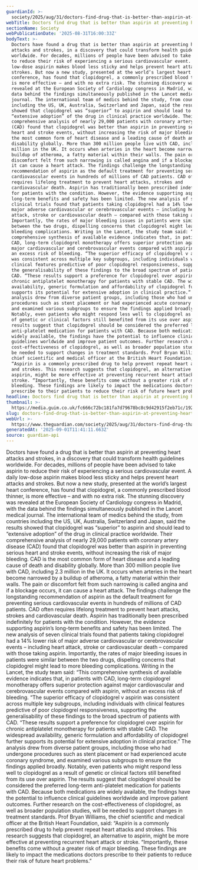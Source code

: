 ```yaml
---
guardianId: >-
  society/2025/aug/31/doctors-find-drug-that-is-better-than-aspirin-at-preventing-heart-attacks-clopidogrel
webTitle: Doctors find drug that is better than aspirin at preventing heart attacks
sectionName: Society
webPublicationDate: '2025-08-31T16:00:33Z'
bodyText: >-
  Doctors have found a drug that is better than aspirin at preventing heart
  attacks and strokes, in a discovery that could transform health guidelines
  worldwide. For decades, millions of people have been advised to take aspirin
  to reduce their risk of experiencing a serious cardiovascular event. A daily
  low-dose aspirin makes blood less sticky and helps prevent heart attacks and
  strokes. But now a new study, presented at the world’s largest heart
  conference, has found that clopidogrel, a commonly prescribed blood thinner,
  is more effective – and with no extra risk. The stunning discovery was
  revealed at the European Society of Cardiology congress in Madrid, with the
  data behind the findings simultaneously published in the Lancet medical
  journal. The international team of medics behind the study, from countries
  including the US, UK, Australia, Switzerland and Japan, said the results
  showed that clopidogrel was “superior” to aspirin and should lead to
  “extensive adoption” of the drug in clinical practice worldwide. Their
  comprehensive analysis of nearly 29,000 patients with coronary artery disease
  (CAD) found that clopidogrel was better than aspirin in preventing serious
  heart and stroke events, without increasing the risk of major bleeding. CAD is
  the most common form of heart disease and a leading cause of death and
  disability globally. More than 300 million people live with CAD, including 2.3
  million in the UK. It occurs when arteries in the heart become narrowed by a
  buildup of atheroma, a fatty material within their walls. The pain or
  discomfort felt from such narrowing is called angina and if a blockage occurs,
  it can cause a heart attack. The findings challenge the longstanding
  recommendation of aspirin as the default treatment for preventing serious
  cardiovascular events in hundreds of millions of CAD patients. CAD often
  requires lifelong treatment to prevent heart attacks, strokes and
  cardiovascular death. Aspirin has traditionally been prescribed indefinitely
  for patients with the condition. However, the evidence supporting aspirin’s
  long-term benefits and safety has been limited. The new analysis of seven
  clinical trials found that patients taking clopidogrel had a 14% lower risk of
  major adverse cardiovascular or cerebrovascular events – including heart
  attack, stroke or cardiovascular death – compared with those taking aspirin.
  Importantly, the rates of major bleeding issues in patients were similar
  between the two drugs, dispelling concerns that clopidogrel might lead to more
  bleeding complications. Writing in the Lancet, the study team said: “This
  comprehensive synthesis of available evidence indicates that, in patients with
  CAD, long-term clopidogrel monotherapy offers superior protection against
  major cardiovascular and cerebrovascular events compared with aspirin, without
  an excess risk of bleeding. “The superior efficacy of clopidogrel v aspirin
  was consistent across multiple key subgroups, including individuals with
  clinical features predictive of poor clopidogrel responsiveness, supporting
  the generalisability of these findings to the broad spectrum of patients with
  CAD. “These results support a preference for clopidogrel over aspirin for
  chronic antiplatelet monotherapy for patients with stable CAD. The widespread
  availability, generic formulation and affordability of clopidogrel further
  supports its potential for extensive adoption in clinical practice.” The
  analysis drew from diverse patient groups, including those who had undergone
  procedures such as stent placement or had experienced acute coronary syndrome,
  and examined various subgroups to ensure the findings applied broadly.
  Notably, even patients who might respond less well to clopidogrel as a result
  of genetic or clinical factors still benefited from its use over aspirin. The
  results suggest that clopidogrel should be considered the preferred long-term
  anti-platelet medication for patients with CAD. Because both medications are
  widely available, the findings have the potential to influence clinical
  guidelines worldwide and improve patient outcomes. Further research on the
  cost-effectiveness of clopidogrel, as well as broader population studies, will
  be needed to support changes in treatment standards. Prof Bryan Williams, the
  chief scientific and medical officer at the British Heart Foundation, said:
  “Aspirin is a commonly prescribed drug to help prevent repeat heart attacks
  and strokes. This research suggests that clopidogrel, an alternative to
  aspirin, might be more effective at preventing recurrent heart attack or
  stroke. “Importantly, these benefits come without a greater risk of major
  bleeding. These findings are likely to impact the medications doctors
  prescribe to their patients to reduce their risk of future heart problems.”
headline: Doctors find drug that is better than aspirin at preventing heart attacks
thumbnail: >-
  https://media.guim.co.uk/fc666c72bc181fa7d79678bc8c9d42915f2eb71c/1923_587_5904_4723/500.jpg
slug: doctors-find-drug-that-is-better-than-aspirin-at-preventing-heart-attacks
webUrl: >-
  https://www.theguardian.com/society/2025/aug/31/doctors-find-drug-that-is-better-than-aspirin-at-preventing-heart-attacks-clopidogrel
generatedAt: '2025-09-01T11:41:11.663Z'
source: guardian-api
---
```

Doctors have found a drug that is better than aspirin at preventing heart attacks and strokes, in a discovery that could transform health guidelines worldwide. For decades, millions of people have been advised to take aspirin to reduce their risk of experiencing a serious cardiovascular event. A daily low-dose aspirin makes blood less sticky and helps prevent heart attacks and strokes. But now a new study, presented at the world’s largest heart conference, has found that clopidogrel, a commonly prescribed blood thinner, is more effective – and with no extra risk. The stunning discovery was revealed at the European Society of Cardiology congress in Madrid, with the data behind the findings simultaneously published in the Lancet medical journal. The international team of medics behind the study, from countries including the US, UK, Australia, Switzerland and Japan, said the results showed that clopidogrel was “superior” to aspirin and should lead to “extensive adoption” of the drug in clinical practice worldwide. Their comprehensive analysis of nearly 29,000 patients with coronary artery disease (CAD) found that clopidogrel was better than aspirin in preventing serious heart and stroke events, without increasing the risk of major bleeding. CAD is the most common form of heart disease and a leading cause of death and disability globally. More than 300 million people live with CAD, including 2.3 million in the UK. It occurs when arteries in the heart become narrowed by a buildup of atheroma, a fatty material within their walls. The pain or discomfort felt from such narrowing is called angina and if a blockage occurs, it can cause a heart attack. The findings challenge the longstanding recommendation of aspirin as the default treatment for preventing serious cardiovascular events in hundreds of millions of CAD patients. CAD often requires lifelong treatment to prevent heart attacks, strokes and cardiovascular death. Aspirin has traditionally been prescribed indefinitely for patients with the condition. However, the evidence supporting aspirin’s long-term benefits and safety has been limited. The new analysis of seven clinical trials found that patients taking clopidogrel had a 14% lower risk of major adverse cardiovascular or cerebrovascular events – including heart attack, stroke or cardiovascular death – compared with those taking aspirin. Importantly, the rates of major bleeding issues in patients were similar between the two drugs, dispelling concerns that clopidogrel might lead to more bleeding complications. Writing in the Lancet, the study team said: “This comprehensive synthesis of available evidence indicates that, in patients with CAD, long-term clopidogrel monotherapy offers superior protection against major cardiovascular and cerebrovascular events compared with aspirin, without an excess risk of bleeding. “The superior efficacy of clopidogrel v aspirin was consistent across multiple key subgroups, including individuals with clinical features predictive of poor clopidogrel responsiveness, supporting the generalisability of these findings to the broad spectrum of patients with CAD. “These results support a preference for clopidogrel over aspirin for chronic antiplatelet monotherapy for patients with stable CAD. The widespread availability, generic formulation and affordability of clopidogrel further supports its potential for extensive adoption in clinical practice.” The analysis drew from diverse patient groups, including those who had undergone procedures such as stent placement or had experienced acute coronary syndrome, and examined various subgroups to ensure the findings applied broadly. Notably, even patients who might respond less well to clopidogrel as a result of genetic or clinical factors still benefited from its use over aspirin. The results suggest that clopidogrel should be considered the preferred long-term anti-platelet medication for patients with CAD. Because both medications are widely available, the findings have the potential to influence clinical guidelines worldwide and improve patient outcomes. Further research on the cost-effectiveness of clopidogrel, as well as broader population studies, will be needed to support changes in treatment standards. Prof Bryan Williams, the chief scientific and medical officer at the British Heart Foundation, said: “Aspirin is a commonly prescribed drug to help prevent repeat heart attacks and strokes. This research suggests that clopidogrel, an alternative to aspirin, might be more effective at preventing recurrent heart attack or stroke. “Importantly, these benefits come without a greater risk of major bleeding. These findings are likely to impact the medications doctors prescribe to their patients to reduce their risk of future heart problems.”
